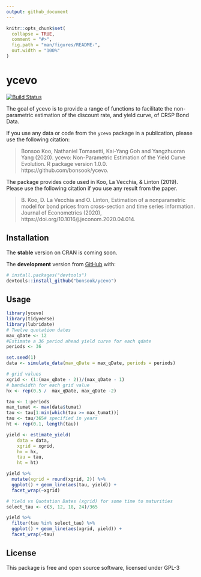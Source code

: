```yaml
---
output: github_document
---
```


<!-- README.md is generated from README.Rmd. Please edit that file -->

```r
knitr::opts_chunk$set(
  collapse = TRUE,
  comment = "#>",
  fig.path = "man/figures/README-",
  out.width = "100%"
)
```

# ycevo

<!-- badges: start -->
  [![Build Status](https://travis-ci.org/bonsook/ycevo.svg?branch=master)](https://travis-ci.org/bonsook/ycevo)
<!-- badges: end -->

The goal of ycevo is to provide a range of functions to facilitate the non-parametric estimation of the discount rate, and yield curve, of CRSP Bond Data.

If you use any data or code from the `ycevo` package in a publication, please use the following citation:  
 
> Bonsoo Koo, Nathaniel Tomasetti, Kai-Yang Goh and Yangzhuoran Yang (2020). ycevo: Non-Parametric Estimation
  of the Yield Curve Evolution. R package version 1.0.0. https://github.com/bonsook/ycevo. 

The package provides code used in Koo, La Vecchia, & Linton (2019). Please use the following citation if you use any result from the paper.

> B. Koo, D. La Vecchia and O. Linton, Estimation of a nonparametric model for bond prices from cross-section and time series information. Journal of Econometrics (2020), https://doi.org/10.1016/j.jeconom.2020.04.014.

## Installation

<!-- You can install the released version of ycevo from [CRAN](https://CRAN.R-project.org) with: -->

<!-- ``` r -->
<!-- install.packages("ycevo") -->
<!-- ``` -->
The __stable__ version on CRAN is coming soon.

The __development__ version from [GitHub](https://github.com/) with:

``` r
# install.packages("devtools")
devtools::install_github("bonsook/ycevo")
```
## Usage

```r
library(ycevo)
library(tidyverse)
library(lubridate)
# Twelve quotation dates
max_qDate <- 12
#Estimate a 36 period ahead yield curve for each qdate
periods <- 36

set.seed(1)
data <- simulate_data(max_qDate = max_qDate, periods = periods)

# grid values
xgrid <- (1:(max_qDate - 2))/(max_qDate - 1)
# bandwidth for each grid value
hx <- rep(0.5 /  max_qDate, max_qDate -2)

tau <- 1:periods
max_tumat <- max(data$tumat)
tau <- tau[1:min(which(tau >= max_tumat))]
tau <- tau/365# specified in years
ht <- rep(0.1, length(tau))

yield <- estimate_yield(
    data = data,
    xgrid = xgrid,
    hx = hx,
    tau = tau,
    ht = ht)

yield %>%
  mutate(xgrid = round(xgrid, 2)) %>%
  ggplot() + geom_line(aes(tau, yield)) +
  facet_wrap(~xgrid) 

# Yield vs Quotation Dates (xgrid) for some time to maturities
select_tau <- c(3, 12, 18, 24)/365

yield %>%
  filter(tau %in% select_tau) %>%
  ggplot() + geom_line(aes(xgrid, yield)) +
  facet_wrap(~tau) 
```


## License

This package is free and open source software, licensed under GPL-3
